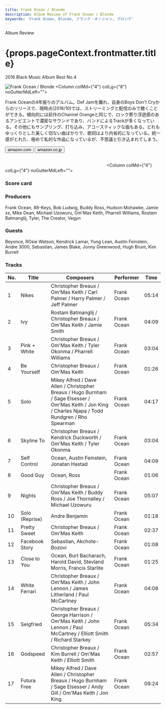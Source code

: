 ```yaml
---
title: Frank Ocean / Blonde
description: Album Review of Frank Ocean / Blonde
keywords: 'Frank Ocean, Blonde, フランク・オーシャン, ブロンデ'
---
```




<p className="largeP">Album Review</p>
<h1 className="h1--no--margin">{props.pageContext.frontmatter.title}</h1>
<p className="largeP"><Link to="/best50/2016/">2016 Black Music Album Best No.4</Link></p>

<Row  className="image-card-group">
	<Column colMd={"3"} colLg={"4"} noGutterMdLeft="">
       <ImageCard>

![Frank Ocean / Blonde](../../images/cd/frankocean3L.jpg) 
</ImageCard>
	</Column>
	<Column colMd={"4"} colLg={"8"} noGutterMdLeft="">
	<p>
	Frank Oceanの4年振りのアルバム。Def Jamを離れ、自身のBoys Don't Cryからのリリースで、現時点(2016/10)では、ストリーミングと配信のみで聴くことができる。傾向的には前作のChannel Orangeと同じで、ロック寄り浮遊感のあるアンビエントで濃密なサウンドであり、バンドによるTrackが多くなっている。その他にもサンプリング、打ち込み、アコースティックな曲もある。どれもゆっくりとした美しく切ない曲ばかりで、歌詞はより内省的になっている。統一感がとれた、極めて私的な作品になっているが、不思議と引き込まれてしまう。
	</p>
	<div>
	  <Button href="https://amzn.to/3blj3PJ" kind="primary" size="small" renderIcon={ArrowUpRight24}>
      amazon.com
    </Button>
    <Button href="https://amzn.to/355i30T" kind="secondary" size="small" renderIcon={ArrowUpRight24}>
      amazon.co.jp
    </Button>
	</div>
	<a href="https://geo.music.apple.com/jp/album/blonde/1146195596?mt=1&app=music&ls=1&at=11lcug" style="display:inline-block;overflow:hidden;background:url(https://linkmaker.itunes.apple.com/ja-jp/lockup.svg?releaseDate=2016-08-20&kind=album&bubble=apple_music&style=mono-black) no-repeat;width:180px;height:45px;"></a>
	<a href="https://geo.music.apple.com/jp/album/blonde/1146195596?app=itunes&at=11lcug" style="display:inline-block;overflow:hidden;background:url(https://linkmaker.itunes.apple.com/ja-jp/badge-lrg.svg?releaseDate=2016-08-20T00:00:00Z&kind=album&bubble=itunes_music) no-repeat;width:140px;height:45px;"></a>
	</Column>
</Row>
<Row >
	<Column colMd={"4"} colLg={"4"} noGutterMdLeft="">
<div>
  <h3>Score card</h3>
	<SliderJS1 value="5" />
  <SliderJS2 value="1" />
	<SliderJS3 value="2" />
  <SliderJS4 value="9" />
</div>
</Column>
<Column colMd={"8"} colLg={"8"} noGutterMdLeft="">
<div>
<h3>Producers</h3>
<p>
Frank Ocean, 88-Keys, Bob Ludwig, Buddy Ross, Hudson Mohawke, Jamie xx, Mike Dean, Michael Uzowuru, Om'Mas Keith, Pharrell Williams, Rostam Batmanglij, Tyler, The Creator, Vegyn
</p>
<h3>Guests</h3>
<p>
Beyonce, ROsie Watson, Kendrick Lamar, Yung Lean, Austin Feinstein, Andre 3000, Sebastian, James Blake, Jonny Greenwood, Hugh Brunt, Kim Burrell
</p>
</div>
</Column>
</Row>

<h3>Tracks</h3>

| No. |	 Title         |	 Composers                                                                                                                                            |	 Performer  |	 Time	|
| --- |	-------------- | ------------------------------------------------------------------------------------------------------------------------------------------------------ | ----------- | ----- |
|	1	  |	Nikes          | Christopher Breaux / Om'Mas Keith / Carl Palmer / Harry Palmer / Jeff Palmer                                                                          	|	Frank Ocean	|	05:14 |
|	2	  |	Ivy            | Rostam Batmanglij / Christopher Breaux / Om'Mas Keith / Jamie Smith                                                                                   	|	Frank Ocean	|	04:09 |
|	3	  |	Pink + White   | Christopher Breaux / Om'Mas Keith / Tyler Okonma / Pharrell Williams                                                                                  	|	Frank Ocean	|	03:04 |
|	4	  |	Be Yourself    | Christopher Breaux / Om'Mas Keith                                                                                                                     	|	Frank Ocean	|	01:26 |
|	5	  |	Solo           | Mikey Alfred / Dave Allen / Christopher Breaux / Hugo Burnham / Sage Elsesser / Om'Mas Keith / Jon King / Charles Njapa / Todd Rundgren / Rho Spearman	|	Frank Ocean	|	04:17 |
|	6	  |	Skyline To     | Christopher Breaux / Kendrick Duckworth / Om'Mas Keith / Tyler Okonma                                                                                 	|	Frank Ocean	|	03:04 |
|	7	  |	Self Control   | Ocean, Austin Feinstein, Jonatan Hastad                                                                                                               	|	Frank Ocean	|	04:09 |
|	8	  |	Good Guy       | Ocean, Ross                                                                                                                                           	|	Frank Ocean	|	01:06 |
|	9	  |	Nights         | Christopher Breaux / Om'Mas Keith / Buddy Ross / Joe Thornalley / Michael Uzowuru                                                                     	|	Frank Ocean	|	05:07 |
|	10	|	Solo (Reprise) | Andre Benjamin                                                                                                                                        	|	Frank Ocean	|	01:18 |
|	11	|	Pretty Sweet   | Christopher Breaux / Om'Mas Keith                                                                                                                     	|	Frank Ocean	|	02:37 |
|	12	|	Facebook Story | Sebastian, Akchote-Bozovi                                                                                                                             	|	Frank Ocean	|	01:08 |
|	13	|	Close to You   | Ocean, Burt Bacharach, Harold David, Stevland Morris, Francis Starlite                                                                                	|	Frank Ocean	|	01:25 |
|	14	|	White Ferrari  | Christopher Breaux / Om'Mas Keith / John Lennon / James Litherland / Paul McCartney                                                                   	|	Frank Ocean	|	04:08 |
|	15	|	Seigfried      | Christopher Breaux / George Harrison / Om'Mas Keith / John Lennon / Paul McCartney / Elliott Smith / Richard Starkey                                  	|	Frank Ocean	|	05:34 |
|	16	|	Godspeed       | Christopher Breaux / Kim Burrell / Om'Mas Keith / Elliott Smith                                                                                       	|	Frank Ocean	|	02:57 |
|	17	|	Futura Free    | Mikey Alfred / Dave Allen / Christopher Breaux / Hugo Burnham / Sage Elsesser / Andy Gill / Om'Mas Keith / Jon King                                   	|	Frank Ocean	|	09:24 |
